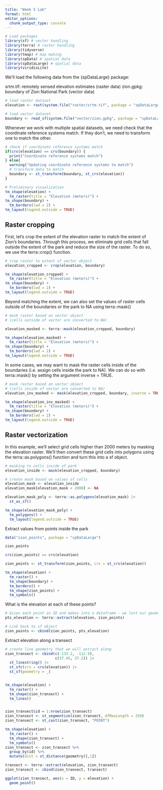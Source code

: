 ```yaml
---
title: "Week 5 Lab"
format: html
editor_options: 
  chunk_output_type: console
---
```


```r
# Load packages
library(sf) # vector handling
library(terra) # raster handling
library(tidyverse)
library(tmap) # map making
library(spData) # spatial data
library(spDataLarge) # spatial data
library(viridisLite)
```

We’ll load the following data from the {spDataLarge} package:

srtm.tif: remotely sensed elevation estimates (raster data)
zion.gpkg: boundary of Zion National Park (vector data)

```r
# load raster dataset
elevation <- rast(system.file("raster/srtm.tif", package = "spDataLarge"))

# load vector dataset
boundary <- read_sf(system.file("vector/zion.gpkg", package = "spDataLarge"))
```

Whenever we work with multiple spatial datasets, we need check that the coordinate reference systems match. If they don’t, we need to transform one to match the other.

```r
# check if coordinate reference systems match
if(crs(elevation) == crs(boundary)) {
  print("Coordinate reference systems match")
} else{
  warning("Updating coordinate reference systems to match")
  # transform data to match
  boundary <- st_transform(boundary, st_crs(elevation))
}
```

```r
# Preliminary visualization
tm_shape(elevation) +
  tm_raster(title = "Elevation (meters)") +
tm_shape(boundary) +
  tm_borders(lwd = 2) +
tm_layout(legend.outside = TRUE)
```

## Raster cropping

First, let’s crop the extent of the elevation raster to match the extent of Zion’s boundaries. Through this process, we eliminate grid cells that fall outside the extent of the park and reduce the size of the raster. To do so, we use the terra::crop() function.

```r
# crop raster to extent of vector object
elevation_cropped <- crop(elevation, boundary)

tm_shape(elevation_cropped) +
  tm_raster(title = "Elevation (meters)") +
tm_shape(boundary) +
  tm_borders(lwd = 2) +
tm_layout(legend.outside = TRUE)
```

Beyond matching the extent, we can also set the values of raster cells outside of the boundaries or the park to NA using terra::mask()

```r
# mask raster based on vector object
# (cells outside of vector are converted to NA)

elevation_masked <- terra::mask(elevation_cropped, boundary)

tm_shape(elevation_masked) +
  tm_raster(title = "Elevation (meters)") +
tm_shape(boundary) +
  tm_borders(lwd = 2) +
tm_layout(legend.outside = TRUE)
```

In some cases, we may want to mask the raster cells inside of the boundaries (i.e. assign cells inside the park to NA). We can do so with terra::mask() by setting the argument inverse = TRUE.

```r
# mask raster based on vector object
# (cells inside of vector are converted to NA)
elevation_inv_masked <- mask(elevation_cropped, boundary, inverse = TRUE)

tm_shape(elevation_inv_masked) +
  tm_raster(title = "Elevation (meters)") +
tm_shape(boundary) +
  tm_borders(lwd = 2) +
tm_layout(legend.outside = TRUE)
```

## Raster vectorization

In this example, we’ll select grid cells higher than 2000 meters by masking the elevation raster. We’ll then convert these grid cells into polygons using the terra::as.polygons() function and turn this into a sf object.

```r
# masking to cells inside of park
elevation_inside <- mask(elevation_cropped, boundary)

# create mask based on values of cells 
elevation_mask <- elevation_inside
elevation_mask[elevation_mask < 2000] <- NA 

elevation_mask_poly <- terra::as.polygons(elevation_mask) |>
  st_as_sf()

tm_shape(elevation_mask_poly) +
  tm_polygons() +
  tm_layout(legend.outside = TRUE)
```

Extract values from points inside the park

```r
data("zion_points", package = "spDataLarge")

zion_points

crs(zion_points) == crs(elevation)

zion_points <- st_transform(zion_points, crs = st_crs(elevation))
```

```r
tm_shape(elevation) +
  tm_raster() +
  tm_shape(boundary) +
  tm_borders() +
  tm_shape(zion_points) +
  tm_symbols()
```

What is the elevation at each of these points?

```r
# Gives each point an ID and makes into a dataframe - we lost our geometry!
pts_elevation <- terra::extract(elevation, zion_points)

# Link back to sf object
zion_points <- cbind(zion_points, pts_elevation)
```

Extract elevation along a transect

```r
# create line geometry that we will extract along
zion_transect <- cbind(c(-133.2, -112.9),
                       c(37.45, 37.2)) |>
  st_linestring() |>
  st_sfc(crs = crs(elevation)) |>
  st_sf(geometry = _)

  
tm_shape(elevation) +
  tm_raster() +
  tm_shape(zion_transect) +
  tm_lines()


zion_transect$id = 1:nrow(zion_transect)
zion_transect <- st_segmentize(zion_transect, dfMaxLength = 250)
zion_transect <- st_cast(zion_transect, "POINT")

tm_shape(elevation) +
  tm_raster() +
  tm_shape(zion_transect) +
  tm_symbols()
zion_transect <- zion_transect %>%
  group_by(id) %>%
  mutate(dist = st_distance(geometry)[,1])

transect <- terra::extract(elevation, zion_transect)
zion_transect <- cbind(zion_transect, transect)

ggplot(zion_transect, aes(x = ID, y = elevation) +
  geom_point()
```











